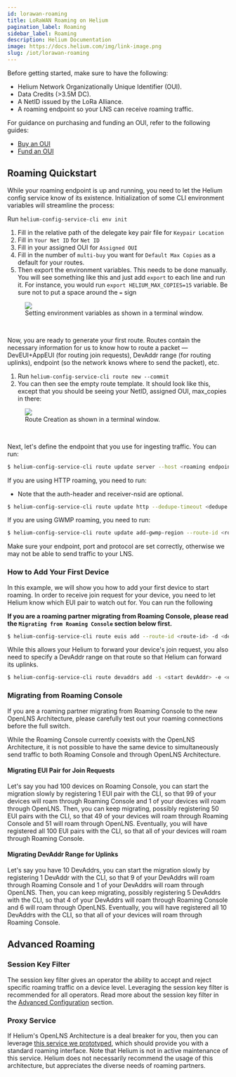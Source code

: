 ```yaml
---
id: lorawan-roaming
title: LoRaWAN Roaming on Helium
pagination_label: Roaming
sidebar_label: Roaming
description: Helium Documentation
image: https://docs.helium.com/img/link-image.png
slug: /iot/lorawan-roaming
---
```



Before getting started, make sure to have the following:

- Helium Network Organizationally Unique Identifier (OUI).
- Data Credits (>3.5M DC).
- A NetID issued by the LoRa Alliance.
- A roaming endpoint so your LNS can receive roaming traffic.

For guidance on purchasing and funding an OUI, refer to the following guides:

- [Buy an OUI](/iot/run-an-lns/buy-an-oui)
- [Fund an OUI](/iot/run-an-lns/fund-an-oui)

## Roaming Quickstart

While your roaming endpoint is up and running, you need to let the Helium config service know of its
existence. Initialization of some CLI environment variables will streamline the process:

Run `helium-config-service-cli env init`

1.  Fill in the relative path of the delegate key pair file for `Keypair Location`
1.  Fill in `Your Net ID` for `Net ID`
1.  Fill in your assigned OUI for `Assigned OUI`
1.  Fill in the number of `multi-buy` you want for `Default Max Copies` as a default for your
    routes.
1.  Then export the environment variables. This needs to be done manually. You will see something
    like this and just add `export` to each line and run it. For instance, you would run
    `export HELIUM_MAX_COPIES=15` variable. Be sure not to put a space around the `=` sign

<figure className="screensnippet-wrapper">
  <img
    src={useBaseUrl('img/open-lns/roaming-setup-env-variables.png')}
    className="add-shadow add-shadow-margin"
    style={{ maxHeight: 350, minWidth: 0 }}
  />
  <figcaption>Setting environment variables as shown in a terminal window.</figcaption>
</figure>
<br />

Now, you are ready to generate your first route. Routes contain the necessary information for us to
know how to route a packet — DevEUI+AppEUI (for routing join requests), DevAddr range (for routing
uplinks), endpoint (so the network knows where to send the packet), etc.

1.  Run `helium-config-service-cli route new --commit`
1.  You can then see the empty route template. It should look like this, except that you should be
    seeing your NetID, assigned OUI, max_copies in there:

<figure className="screensnippet-wrapper">
  <img
    src={useBaseUrl('img/open-lns/roaming-setup-generate-route.png')}
    className="add-shadow add-shadow-margin"
    style={{ maxHeight: 350, minWidth: 0 }}
  />
  <figcaption>Route Creation as shown in a terminal window.</figcaption>
</figure> <br />

Next, let's define the endpoint that you use for ingesting traffic. You can run:

```bash
$ helium-config-service-cli route update server --host <roaming endpoint> --port <roaming port> --route-id <route-id> --commit
```

If you are using HTTP roaming, you need to run:

- Note that the auth-header and receiver-nsid are optional.

```bash
$ helium-config-service-cli route update http --dedupe-timeout <dedupe timeout> --path <roaming endpoint sub-path> --auth-header <auth header> --receiver-nsid <ReceiverNSID> --route-id <route-id> --commit
```

If you are using GWMP roaming, you need to run:

```bash
$ helium-config-service-cli route update add-gwmp-region --route-id <route-id> --commit
```

Make sure your endpoint, port and protocol are set correctly, otherwise we may not be able to send
traffic to your LNS.

### How to Add Your First Device

In this example, we will show you how to add your first device to start roaming. In order to receive
join request for your device, you need to let Helium know which EUI pair to watch out for. You can
run the following

**If you are a roaming partner migrating from Roaming Console, please read the
`Migrating from Roaming Console` section below first.**

```bash
$ helium-config-service-cli route euis add --route-id <route-id> -d <dev-eui> -a <app-eui> --commit
```

While this allows your Helium to forward your device's join request, you also need to specify a
DevAddr range on that route so that Helium can forward its uplinks.

```bash
$ helium-config-service-cli route devaddrs add -s <start devAddr> -e <end devAddr> --route-id <route-id> -- commit
```

### Migrating from Roaming Console

If you are a roaming partner migrating from Roaming Console to the new OpenLNS Architecture, please
carefully test out your roaming connections before the full switch.

While the Roaming Console currently coexists with the OpenLNS Architecture, it is not possible to
have the same device to simultaneously send traffic to both Roaming Console and through OpenLNS
Architecture.

#### Migrating EUI Pair for Join Requests

Let's say you had 100 devices on Roaming Console, you can start the migration slowly by registering
1 EUI pair with the CLI, so that 99 of your devices will roam through Roaming Console and 1 of your
devices will roam through OpenLNS. Then, you can keep migrating, possibly registering 50 EUI pairs
with the CLI, so that 49 of your devices will roam through Roaming Console and 51 will roam through
OpenLNS. Eventually, you will have registered all 100 EUI pairs with the CLI, so that all of your
devices will roam through Roaming Console.

#### Migrating DevAddr Range for Uplinks

Let's say you have 10 DevAddrs, you can start the migration slowly by registering 1 DevAddr with the
CLI, so that 9 of your DevAddrs will roam through Roaming Console and 1 of your DevAddrs will roam
through OpenLNS. Then, you can keep migrating, possibly registering 5 DevAddrs with the CLI, so that
4 of your DevAddrs will roam through Roaming Console and 6 will roam through OpenLNS. Eventually,
you will have registered all 10 DevAddrs with the CLI, so that all of your devices will roam through
Roaming Console.

## Advanced Roaming

### Session Key Filter

The session key filter gives an operator the ability to accept and reject specific roaming traffic
on a device level. Leveraging the session key filter is recommended for all operators. Read more
about the session key filter in the [Advanced Configuration](/iot/run-an-lns/advanced-configuration#session-key-filter) section.

### Proxy Service

If Helium's OpenLNS Architecture is a deal breaker for you, then you can leverage
[this service we prototyped](https://github.com/helium/helium-packet-router-ingest), which should
provide you with a standard roaming interface. Note that Helium is not in active maintenance of this
service. Helium does not necessarily recommend the usage of this architecture, but appreciates the
diverse needs of roaming partners.
